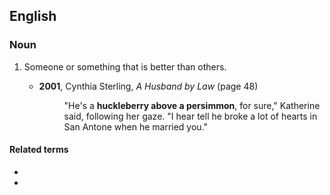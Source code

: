 ==English==

===Noun===
{{head|en|noun}}

# {{lb|en|US|idiomatic}} Someone or something that is better than others.
#* '''2001''', Cynthia Sterling, ''A Husband by Law'' (page 48)
#*: "He's a '''huckleberry above a persimmon''', for sure," Katherine said, following her gaze. "I hear tell he broke a lot of hearts in San Antone when he married you."

====Related terms====
* {{l|en|above one's huckleberry}}
* {{l|en|huckleberry above one's persimmon}}